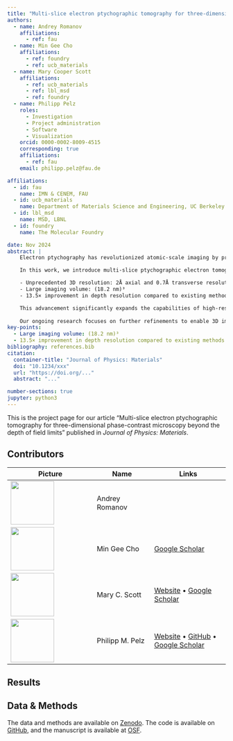 ```yaml
---
title: "Multi-slice electron ptychographic tomography for three-dimensional phase-contrast microscopy beyond the depth of field limits"
authors:
  - name: Andrey Romanov
    affiliations:
      - ref: fau
  - name: Min Gee Cho
    affiliations:
      - ref: foundry
      - ref: ucb_materials
  - name: Mary Cooper Scott
    affiliations:
      - ref: ucb_materials
      - ref: lbl_msd
      - ref: foundry
  - name: Philipp Pelz
    roles:
      - Investigation
      - Project administration
      - Software
      - Visualization
    orcid: 0000-0002-8009-4515
    corresponding: true
    affiliations:
      - ref: fau
    email: philipp.pelz@fau.de

affiliations:
  - id: fau
    name: IMN & CENEM, FAU
  - id: ucb_materials
    name: Department of Materials Science and Engineering, UC Berkeley
  - id: lbl_msd
    name: MSD, LBNL
  - id: foundry
    name: The Molecular Foundry

date: Nov 2024
abstract: |
    Electron ptychography has revolutionized atomic-scale imaging by providing exceptional contrast for both light and heavy elements. While current technology can achieve remarkable lateral resolution below 0.5 Ångstroms, the depth (axial) resolution has remained limited to several nanometers—until now.

    In this work, we introduce multi-slice ptychographic electron tomography, a breakthrough technique that achieves true 3D atomic-resolution imaging beyond conventional depth of field limits. Using a Co₃O₄ nanocube as our test subject, we demonstrate:

    - Unprecedented 3D resolution: 2Å axial and 0.7Å transverse resolution
    - Large imaging volume: (18.2 nm)³
    - 13.5× improvement in depth resolution compared to existing methods

    This advancement significantly expands the capabilities of high-resolution electron microscopy, opening new possibilities for studying larger material volumes at atomic resolution. 
    
    Our ongoing research focuses on further refinements to enable 3D imaging of individual weakly scattering atoms, promising even more detailed insights into material structures.
key-points:
  - Large imaging volume: (18.2 nm)³
  - 13.5× improvement in depth resolution compared to existing methods
bibliography: references.bib
citation:  
  container-title: "Journal of Physics: Materials"
  doi: "10.1234/xxx"
  url: "https://doi.org/..."
  abstract: "..."

number-sections: true
jupyter: python3
---
```


This is the project page for our article "Multi-slice electron ptychographic tomography for three-dimensional phase-contrast microscopy beyond the depth of field limits" published in *Journal of Physics: Materials*.

## Contributors

| Picture | Name | Links |
|---------|------|--------|
| ![](images/authors/andrey.jpg){width=100} | Andrey Romanov |  | 
| ![](images/authors/min_gee_cho.jpeg){width=100} | Min Gee Cho | [Google Scholar](https://scholar.google.com/citations?user=RxSmujsAAAAJ&hl=en) |
| ![](images/authors/mary_scott.png){width=100} | Mary C. Scott | [Website](https://mse.berkeley.edu/people_new/scott/) • [Google Scholar](https://scholar.google.com/citations?user=QQaPgTwAAAAJ&hl=en) |
| ![](images/authors/pelz_philipp.jpg){width=100} | Philipp M. Pelz | [Website](https://philipppelz.github.io) • [GitHub](https://github.com/PhilippPelz) • [Google Scholar](https://scholar.google.com/citations?user=d-lXKR8AAAAJ&hl=en) |

## Results

## Data & Methods {#sec-data-methods}

The data and methods are available on [Zenodo](https://doi.org/...).
The code is available on [GitHub](https://github.com/...), and the manuscript is available at [OSF](https://osf.io/...).

